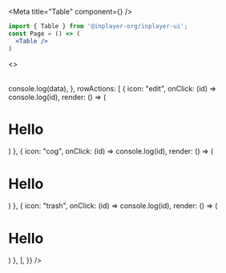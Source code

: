 
<Meta title="Table" component={<Table/>} />


```jsx
import { Table } from '@inplayer-org/inplayer-ui';
const Page = () => (
  <Table />
)
```

<Preview withSource="open">
  <Story name="default">
    <>
    <Table
            columns={columns}
            data={data}
            options={{
                rowSelection: {
                    active: true,
                    action: (data) => console.log(data),
                },
                rowActions: [
                    { icon: "edit", onClick: (id) => console.log(id), render: () => (<h1>Hello</h1>) },
                    { icon: "cog", onClick: (id) => console.log(id), render: () => (<h1>Hello</h1>) },
                    { icon: "trash", onClick: (id) => console.log(id), render: () => (<h1>Hello</h1>) },
                ],
            }}
        />
        <Pagination
            onPageChange={console.log}
            totalItems={50}
            startPage={4}
            numberOfPagesDisplayed={10}
            itemsPerPage={12}
        />
      </>
  </Story>
</Preview>